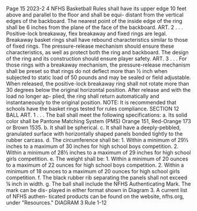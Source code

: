 Page 15 2023-2 4 NFHS Basketball Rules shall have its upper edge 10 feet above and parallel to the floor and shall be equi- distant from the vertical edges of the backboard. The nearest point of the inside edge of the ring shall be 6 inches from the plane of the face of the backboard. ART. 2 . . . Positive-lock breakaway, flex breakaway and fixed rings are legal. Breakaway basket rings shall have rebound characteristics similar to those of fixed rings. The pressure-release mechanism should ensure these characteristics, as well as protect both the ring and backboard. The design of the ring and its construction should ensure player safety. ART. 3 . . . For those rings with a breakaway mechanism, the pressure-release mechanism shall be preset so that rings do not deflect more than ½ inch when subjected to static load of 50 pounds and may be sealed or field adjustable. When released, the positive-lock breakaway ring shall not rotate more than 30 degrees below the original horizontal position. After release and with the load no longer ap- plied, the ring shall return automatically and instantaneously to the original position. NOTE: It is recommended that schools have the basket rings tested for rules compliance. SECTION 12 BALL ART. 1 . . . The ball shall meet the following specifications: a. Its solid color shall be Pantone Matching System (PMS) Orange 151, Red-Orange 173 or Brown 1535. b. It shall be spherical. c. It shall have a deeply-pebbled, granulated surface with horizontally shaped panels bonded tightly to the rubber carcass. d. The circumference shall be: 1. Within a minimum of 29½ inches to a maximum of 30 inches for high school boys competition. 2. Within a minimum of 28½ inches to a maximum of 29 inches for high school girls competition. e. The weight shall be: 1. Within a minimum of 20 ounces to a maximum of 22 ounces for high school boys competition. 2. Within a minimum of 18 ounces to a maximum of 20 ounces for high school girls competition. f. The black rubber rib separating the panels shall not exceed ¼ inch in width. g. The ball shall include the NFHS Authenticating Mark. The mark can be dis- played in either format shown in Diagram 3. A current list of NFHS authen- ticated products can be found on the website, nfhs.org, under "Resources." DIAGRAM 3 Rule 1-12